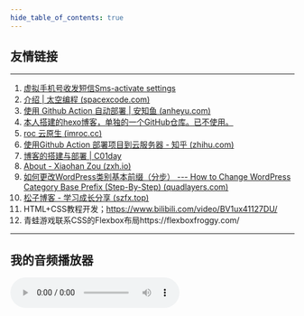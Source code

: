 ```yaml
---
hide_table_of_contents: true
---
```


## 友情链接

---

1. [虚拟手机号收发短信Sms-activate settings](https://sms-activate.io/en/profile)
2. [介绍 | 太空编程 (spacexcode.com)](https://spacexcode.com/docs/snippet/intro)
3. [使用 Github Action 自动部署 | 安知鱼 (anheyu.com)](https://blog.anheyu.com/posts/asdx.html)
4. [本人搭建的hexo博客，单独的一个GitHub仓库。已不使用。](https://frankelinli.github.io/hexoBlog/)
6. [roc 云原生 (imroc.cc)](https://imroc.cc/)
8. [使用Github Action 部署项目到云服务器 - 知乎 (zhihu.com)](https://zhuanlan.zhihu.com/p/107545396)
9. [博客的搭建与部署 | C01day](https://www.c01day.com/post/2021/08/08/博客的搭建与部署/)
10. [About - Xiaohan Zou (zxh.io)](https://zxh.io/)
11. [如何更改WordPress类别基本前缀（分步） --- How to Change WordPress Category Base Prefix (Step-By-Step) (quadlayers.com)](https://quadlayers.com/change-the-wordpress-category-base-prefix/)
12. [松子博客 - 学习成长分享 (szfx.top)](https://blog.szfx.top/)
13. HTML+CSS教程开发；https://www.bilibili.com/video/BV1ux41127DU/
14. 青蛙游戏联系CSS的Flexbox布局https://flexboxfroggy.com/


---

## 我的音频播放器

<audio controls src="https://spacexcode.oss-cn-hangzhou.aliyuncs.com/mp3/那女孩对我说.mp3" />



